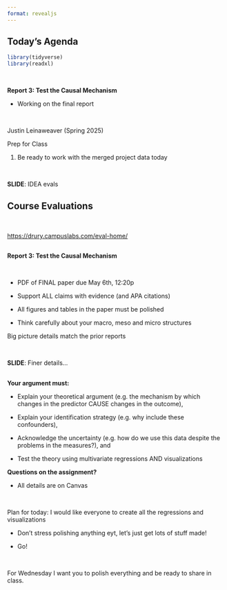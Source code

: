 ```yaml
---
format: revealjs
---
```


## Today's Agenda {background-image="Images/background-data_blue_v4.png" .center}

```r
library(tidyverse)
library(readxl)
```

<br>

::: {.r-fit-text}
**Report 3: Test the Causal Mechanism**

- Working on the final report
:::

<br>

::: r-stack
Justin Leinaweaver (Spring 2025)
:::

::: notes

Prep for Class

1. Be ready to work with the merged project data today

<br>

**SLIDE**: IDEA evals

:::



## Course Evaluations {background-image="Images/background-data_blue_v4.png" .center}

<br>

::: {.r-fit-text}
[https://drury.campuslabs.com/eval-home/](https://drury.campuslabs.com/eval-home/)
:::







## {background-image="Images/background-data_blue_v4.png" .center}

::: {.r-fit-text}
**Report 3: Test the Causal Mechanism**
:::

<br>

- PDF of FINAL paper due May 6th, 12:20p

- Support ALL claims with evidence (and APA citations)

- All figures and tables in the paper must be polished

- Think carefully about your macro, meso and micro structures

::: notes

Big picture details match the prior reports

<br>

**SLIDE**: Finer details...

:::



## {background-image="Images/background-data_blue_v4.png" .center}

**Your argument must:**

- Explain your theoretical argument (e.g. the mechanism by which changes in the predictor CAUSE changes in the outcome),

- Explain your identification strategy (e.g. why include these confounders),

- Acknowledge the uncertainty (e.g. how do we use this data despite the problems in the measures?), and

- Test the theory using multivariate regressions AND visualizations

::: notes

**Questions on the assignment?**

- All details are on Canvas

<br>

Plan for today: I would like everyone to create all the regressions and visualizations

- Don't stress polishing anything eyt, let's just get lots of stuff made!

- Go!

<br>

For Wednesday I want you to polish everything and be ready to share in class.

:::

